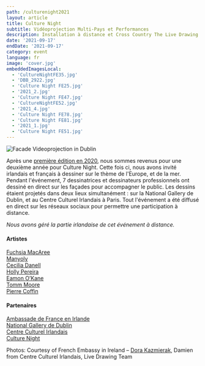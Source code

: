 ```yaml
---
path: /culturenight2021
layout: article
title: Culture Night
subtitle: Vidéoprojection Multi-Pays et Performances
description: Installation à distance et Cross Country The Live Drawing Project pour Culture Night à Dublin et Paris simultanément
date: '2021-09-17'
endDate: '2021-09-17'
category: event
language: fr
image: 'cover.jpg'
embeddedImagesLocal:
  - 'CultureNightFE35.jpg'
  - 'DBB_2922.jpg'
  - 'Culture Night FE25.jpg'
  - '2021_2.jpg'
  - 'Culture Night FE47.jpg'
  - 'CultureNightFE52.jpg'
  - '2021_4.jpg'
  - 'Culture Night FE78.jpg'
  - 'Culture Night FE81.jpg'
  - '2021_1.jpg'
  - 'Culture Night FE51.jpg'
---
```


![Facade Videoprojection in Dublin](CultureNightFE35.jpg)



Après une [première édition en 2020](/culturenight), nous sommes revenus pour une deuxième année pour Culture Night. Cette fois ci, nous avons invité irlandais et français à dessiner sur le thème de l'Europe, et de la mer. 
Pendant l'événement, 7 dessinatrices et dessinateurs professionnels ont dessiné en direct sur les façades pour accompagner le public. Les dessins étaient projetés dans deux lieux simultanément : sur la National Gallery de Dublin, et au Centre Culturel Irlandais à Paris.
Tout l'événement a été diffusé en direct sur les réseaux sociaux pour permettre une participation à distance.

_Nous avons géré la partie irlandaise de cet événement à distance._

#### Artistes

[Fuchsia MacAree](https://macaree.ie/)  
[Manyoly](https://www.manyoly.com/)  
[Cecilia Danell](http://www.ceciliadanell.com/)  
[Holly Pereira](https://www.hollypereira.com/)  
[Eamon O’Kane](https://eamonokane.com/)  
[Tomm Moore](https://www.cartoonsaloon.ie/)  
[Pierre Coffin](https://www.illuminationmacguff.com/)  


#### Partenaires

[Ambassade de France en Irlande](https://ie.ambafrance.org/)  
[National Gallery de Dublin](https://www.nationalgallery.ie/)  
[Centre Culturel Irlandais](https://www.centreculturelirlandais.com/)  
[Culture Night](https://culturenight.ie/)  


Photos: Courtesy of French Embassy in Ireland – [Dora Kazmierak](https://www.dorakazmierak.com/), Damien from Centre Culturel Irlandais, Live Drawing Team

<ImageGrid props={props} />